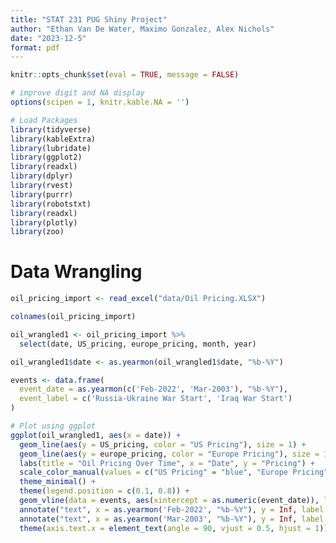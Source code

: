 ```yaml
---
title: "STAT 231 PUG Shiny Project"
author: "Ethan Van De Water, Maximo Gonzalez, Alex Nichols"
date: "2023-12-5"
format: pdf
---
```


```r
knitr::opts_chunk$set(eval = TRUE, message = FALSE)

# improve digit and NA display 
options(scipen = 1, knitr.kable.NA = '')

# Load Packages
library(tidyverse)
library(kableExtra)
library(lubridate)
library(ggplot2)
library(readxl)
library(dplyr)
library(rvest)
library(purrr)
library(robotstxt)
library(readxl)
library(plotly)
library(zoo)

```

\newpage
# Data Wrangling


```r
oil_pricing_import <- read_excel("data/Oil Pricing.XLSX")

colnames(oil_pricing_import)

oil_wrangled1 <- oil_pricing_import %>%
  select(date, US_pricing, europe_pricing, month, year)

oil_wrangled1$date <- as.yearmon(oil_wrangled1$date, "%b-%Y")

events <- data.frame(
  event_date = as.yearmon(c('Feb-2022', 'Mar-2003'), "%b-%Y"),
  event_label = c('Russia-Ukraine War Start', 'Iraq War Start')
)

# Plot using ggplot
ggplot(oil_wrangled1, aes(x = date)) +
  geom_line(aes(y = US_pricing, color = "US Pricing"), size = 1) +
  geom_line(aes(y = europe_pricing, color = "Europe Pricing"), size = 1) +
  labs(title = "Oil Pricing Over Time", x = "Date", y = "Pricing") +
  scale_color_manual(values = c("US Pricing" = "blue", "Europe Pricing" = "red")) +
  theme_minimal() +
  theme(legend.position = c(0.1, 0.8)) +
  geom_vline(data = events, aes(xintercept = as.numeric(event_date)), linetype = "dashed") +
  annotate("text", x = as.yearmon('Feb-2022', "%b-%Y"), y = Inf, label = "Russia-Ukraine War Start", vjust = 1, hjust = 1.05) +
  annotate("text", x = as.yearmon('Mar-2003', "%b-%Y"), y = Inf, label = "Iraq War Start", vjust = 1, hjust = 1.1) +
  theme(axis.text.x = element_text(angle = 90, vjust = 0.5, hjust = 1))
```


